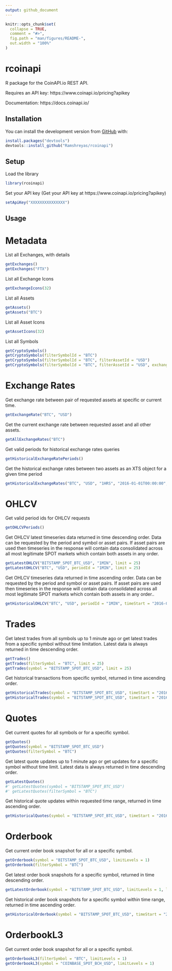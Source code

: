 ```yaml
---
output: github_document
---
```


<!-- README.md is generated from README.Rmd. Please edit that file -->

```r
knitr::opts_chunk$set(
  collapse = TRUE,
  comment = "#>",
  fig.path = "man/figures/README-",
  out.width = "100%"
)
```

# rcoinapi

<!-- badges: start -->
<!-- badges: end -->

R package for the CoinAPI.io REST API. 

Requires an API key: https://www.coinapi.io/pricing?apikey

Documentation: https://docs.coinapi.io/

## Installation

<!-- You can install the released version of rcoinapi from [CRAN](https://CRAN.R-project.org) with: -->

<!-- ``` r -->
<!-- install.packages("rcoinapi") -->
<!-- ``` -->

You can install the development version from [GitHub](https://github.com/) with:

``` r
install.packages("devtools")
devtools::install_github("Ramshreyas/rcoinapi")
```
## Setup

Load the library

``` r
library(rcoinapi)
```

Set your API key (Get your API key at https://www.coinapi.io/pricing?apikey)

``` r
setApiKey("XXXXXXXXXXXXXXX")
```

## Usage

# Metadata

List all Exchanges, with details

``` r
getExchanges()
getExchanges("FTX")
```

List all Exchange Icons

``` r
getExchangeIcons(32)
```
List all Assets

``` r
getAssets()
getAssets("BTC")
```
List all Asset Icons

``` r
getAssetIcons(32)
```
List all Symbols

``` r
getCryptoSymbols()
getCryptoSymbols(filterSymbolId = "BTC")
getCryptoSymbols(filterSymbolId = "BTC", filterAssetId = "USD")
getCryptoSymbols(filterSymbolId = "BTC", filterAssetId = "USD", exchangeId = "FTX")
```

# Exchange Rates

Get exchange rate between pair of requested assets at specific or current time.

``` r
getExchangeRate("BTC", "USD")
```
Get the current exchange rate between requested asset and all other assets.

``` r
getAllExchangeRates("BTC")
```
Get valid periods for historical exchange rates queries

``` r
getHistoricalExchangeRatePeriods()
```
Get the historical exchange rates between two assets as an XTS object for a given time period

``` r
getHistoricalExchangeRates("BTC", "USD", "1HRS", "2016-01-01T00:00:00", "2016-02-01T00:00:00", limit = 25)
```

# OHLCV

Get valid period ids for OHLCV requests

``` r
getOHLCVPeriods()
```
Get OHLCV latest timeseries data returned in time descending order. Data can be requested by the period and symbol or asset pairs.
If asset pairs are used then timeseries in the response will contain data consolidated across all most legitimate SPOT markets which
contain both assets in any order.

``` r
getLatestOHLCV("BITSTAMP_SPOT_BTC_USD", "1MIN", limit = 25)
getLatestOHLCV("BTC", "USD", periodId = "1MIN", limit = 25)
```
Get OHLCV timeseries data returned in time ascending order. Data can be requested by the period and symbol or asset pairs.
If asset pairs are used then timeseries in the response will contain data consolidated across all most legitimate SPOT
markets which contain both assets in any order..

``` r
getHistoricalOHLCV("BTC", "USD", periodId = "1MIN", timeStart = "2016-01-01T00:00:00", limit = 25)
```

# Trades

Get latest trades from all symbols up to 1 minute ago or get latest trades from a specific symbol without time limitation. 
Latest data is always returned in time descending order.

``` r
getTrades()
getTrades(filterSymbol = "BTC", limit = 25)
getTrades(symbol = "BITSTAMP_SPOT_BTC_USD", limit = 25)
```
Get historical transactions from specific symbol, returned in time ascending order.

``` r
getHistoricalTrades(symbol = "BITSTAMP_SPOT_BTC_USD", timeStart = "2016-01-01T00:00:00", limit = 25)
getHistoricalTrades(symbol = "BITSTAMP_SPOT_BTC_USD", timeStart = "2016-01-01T00:00:00", timeEnd = "2016-01-01T00:10:00", limit = 25)
```

# Quotes

Get current quotes for all symbols or for a specific symbol.

``` r
getQuotes()
getQuotes(symbol = "BITSTAMP_SPOT_BTC_USD")
getQuotes(filterSymbol = "BTC")
```
Get latest quote updates up to 1 minute ago or get updates for a specific symbol without time limit.
Latest data is always returned in time descending order.

``` r
getLatestQuotes()
#' getLatestQuotes(symbol = "BITSTAMP_SPOT_BTC_USD")
#' getLatestQuotes(filterSymbol = "BTC")
```
Get historical quote updates within requested time range, returned in time ascending order.

``` r
getHistoricalQuotes(symbol = "BITSTAMP_SPOT_BTC_USD", timeStart = "2016-01-01T00:00:00", timeEnd = "2016-01-01T00:10:00", limit = 25)
```

# Orderbook

Get current order book snapshot for all or a specific symbol.

``` r
getOrderbook(symbol = "BITSTAMP_SPOT_BTC_USD", limitLevels = 1)
getOrderbook(filterSymbol = "BTC")
```
Get latest order book snapshots for a specific symbol, returned in time descending order.

``` r
getLatestOrderbook(symbol = "BITSTAMP_SPOT_BTC_USD", limitLevels = 1, limit = 25)
```
Get historical order book snapshots for a specific symbol within time range, returned in time ascending order.

``` r
getHistoricalOrderbook(symbol = "BITSTAMP_SPOT_BTC_USD", timeStart = "2016-01-01T00:00:00", timeEnd = "2016-01-01T00:10:00", limitLevels = 1, limit = 25)
```

# OrderbookL3

Get current order book snapshot for all or a specific symbol.

``` r
getOrderbookL3(filterSymbol = "BTC", limitLevels = 1)
getOrderbookL3(symbol = "COINBASE_SPOT_BCH_USD", limitLevels = 1)
```
